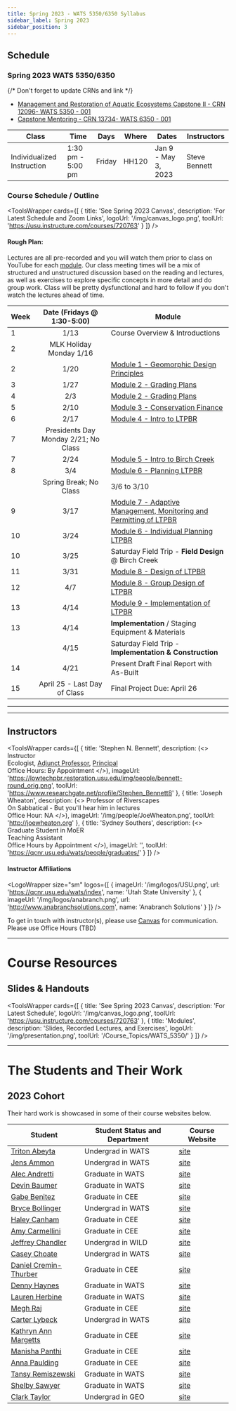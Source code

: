 ```yaml
---
title: Spring 2023 - WATS 5350/6350 Syllabus
sidebar_label: Spring 2023
sidebar_position: 3
---
```


## Schedule

### Spring 2023 WATS 5350/6350

{/* Don't forget to update CRNs and link */}

- [Management and Restoration of Aquatic Ecosystems Capstone II - CRN 12096- WATS 5350 - 001](https://ss.banner.usu.edu/StudentRegistrationSsb/ssb/classSearch/classSearch)
- [Capstone Mentoring - CRN 13734- WATS 6350 - 001](https://ss.banner.usu.edu/StudentRegistrationSsb/ssb/classSearch/classSearch)



| Class     | Time              | Days | Where                     | Dates                 |  Instructors                                                                                         |
|----------|-------------------|------|---------------------------|-----------------------------|-----------------------------------------------------------------------------------------------------|
| Individualized Instruction | 1:30 pm - 5:00 pm | Friday | HH120   | Jan 9 - May 3,  2023 | Steve Bennett |



### Course Schedule / Outline



<ToolsWrapper
  cards={[
    {
      title: 'See Spring 2023 Canvas',
      description: 'For Latest Schedule and Zoom Links',
      logoUrl: '/img/canvas_logo.png',
      toolUrl: 'https://usu.instructure.com/courses/720763'
    }
  ]}
/> 

#### Rough Plan:

Lectures are all pre-recorded and you will watch them prior to class on YouTube for each [module](/Course_Topics/WATS_5350/Modules/). Our class meeting times will be a mix of structured and unstructured discussion based on the reading and lectures, as well as exercises to explore specific concepts in more detail and do group work. Class will be pretty dysfunctional and hard to follow if you don't watch the lectures ahead of time.

| Week |                 Date (Fridays @ 1:30-5:00)                 | Module                                           |
| ---- | :----------------------------------: | ------------------------------------------------ |
| 1    |                 1/13                 |  Course Overview & Introductions  |
| 2    |       MLK Holiday Monday 1/16        |                                                  |
| 2    | 1/20 | [Module 1 - Geomorphic Design Principles](/Course_Topics/WATS_5350/Design_Geomorphic_Principles) |
| 3    | 1/27 | [Module 2 - Grading Plans](/Course_Topics/WATS_5350/Grading/) |
| 4    | 2/3 | [Module 2 - Grading Plans](/Course_Topics/WATS_5350/Grading/) |
| 5    | 2/10 | [Module 3 - Conservation Finance](/Course_Topics/WATS_5350/ConsFinance/) |
| 6    | 2/17 | [Module 4 - Intro to LTPBR](/Course_Topics/WATS_5350/Low-Tech/intro) |
| 7    | Presidents Day Monday 2/21; No Class |                                                  |
| 7    | 2/24 | [Module 5 - Intro to Birch Creek](/Course_Topics/WATS_5350/Low-Tech/Projects/birch/) |
| 8    | 3/4 | [Module 6 - Planning LTPBR](/Course_Topics/WATS_5350/Low-Tech/planning) |
|     | Spring Break; No Class |      3/6 to 3/10                                            |
| 9    | 3/17 | [Module 7 - Adaptive Management, Monitoring and Permitting of LTPBR](/Course_Topics/WATS_5350/Low-Tech/adaptive) |
| 10   | 3/24 | [Module 6 - Individual Planning LTPBR](/Course_Topics/WATS_5350/Low-Tech/planning) |
| 10   |                 3/25                 |    Saturday Field Trip - **Field Design** @ Birch Creek                                          |
| 11   | 3/31 | [Module 8 - Design of LTPBR](/Course_Topics/WATS_5350/Low-Tech/design) |
| 12   | 4/7 | [Module 8 - Group Design of LTPBR](/Course_Topics/WATS_5350/Low-Tech/design) |
| 13   | 4/14 | [Module 9 - Implementation of LTPBR](/Course_Topics/WATS_5350/Low-Tech/adaptive) |
| 13   |                 4/14                 | **Implementation** / Staging Equipment & Materials  |
|    |                 4/15                 |    Saturday Field Trip - **Implementation & Construction**                             |
| 14   |                 4/21                 |     Present Draft Final Report with As-Built                                           |
| 15   |               April 25 - Last Day of Class                  |     Final Project Due: April 26                                         |





------

---

## Instructors


<ToolsWrapper
  cards={[
    {
      title: 'Stephen N. Bennett',
      description: (<>
        Instructor<br/>
        Ecologist, <a href="https://qcnr.usu.edu/directory/bennett_stephen">Adjunct Professor</a>, <a href="https://www.anabranchsolutions.com/stephen-bennett.html">Principal</a><br/>
        Office Hours: By Appointment
      </>),
      imageUrl: 'https://lowtechpbr.restoration.usu.edu/img/people/bennett-round_orig.png',
      toolUrl: 'https://www.researchgate.net/profile/Stephen_Bennett8'
    },
    {
      title: 'Joseph Wheaton',
      description: (<>
        Professor of Riverscapes<br/>
        On Sabbatical - But you'll hear him in lectures<br/>
        Office Hour: NA
      </>),
      imageUrl: '/img/people/JoeWheaton.png',
      toolUrl: 'http://joewheaton.org'
    },
    {
      title: 'Sydney Southers',
      description: (<>
        Graduate Student in MoER<br/>
        Teaching Assistant<br/>
        Office Hours by Appointment
      </>),
      imageUrl: '',
      toolUrl: 'https://qcnr.usu.edu/wats/people/graduates/'
    }
  ]}
/> 

#### Instructor Affiliations

<LogoWrapper
size="sm"
  logos={[
    {
      imageUrl: '/img/logos/USU.png',
      url: 'https://qcnr.usu.edu/wats/index',
      name: 'Utah State University'
    },
    {
      imageUrl: '/img/logos/anabranch.png',
      url: 'http://www.anabranchsolutions.com',
      name: 'Anabranch Solutions'
    }
  ]}
/>

To get in touch with instructor(s), please use [Canvas](https://usu.instructure.com/courses/) for communication. 
Please use Office Hours (TBD) <i class="fa fa-search" aria-hidden="true"></i>




--------
# Course Resources


## Slides & Handouts

<ToolsWrapper
  cards={[
    {
      title: 'See Spring 2023 Canvas',
      description: 'For Latest Schedule',
      logoUrl: '/img/canvas_logo.png',
      toolUrl: 'https://usu.instructure.com/courses/720763'
    },
    {
      title: 'Modules',
      description: 'Slides, Recorded Lectures, and Exercises',
      logoUrl: '/img/presentation.png',
      toolUrl: '/Course_Topics/WATS_5350/'
    }
  ]}
/>

---------
# The  Students and Their Work

## 2023 Cohort

Their hard work is showcased in some of their course websites below.

| Student               | Student Status and Department | Course Website                                                                  |
|-----------------------|-----------------------------|---------------------------------------------------------------------------------|
| [Triton Abeyta](https://sites.google.com/view/tritonabeytawats5150/home?authuser=0) | Undergrad in WATS | [site](https://sites.google.com/view/tritonabeytawats5150/home?authuser=0) |
| [Jens Ammon](https://jensammon5.wixsite.com/jens/fluvial-geomorphology) | Undergrad in WATS | [site](https://jensammon5.wixsite.com/jens/fluvial-geomorphology) |
| [Alec Andretti](https://sites.google.com/aggiemail.usu.edu/alec-arditti-fluvial/home?authuser=0) | Graduate in WATS | [site](https://sites.google.com/aggiemail.usu.edu/alec-arditti-fluvial/home?authuser=0) |
| [Devin Baumer](https://baumdevi.wixsite.com/dbaumer) | Graduate in WATS | [site](https://baumdevi.wixsite.com/dbaumer) |
| [Gabe Benitez](https://gavabe45.wixsite.com/website) | Graduate in CEE | [site](https://gavabe45.wixsite.com/website) |
| [Bryce Bollinger](https://sites.google.com/aggiemail.usu.edu/bryce-5150/home?authuser=0) | Undergrad in WATS | [site](https://sites.google.com/aggiemail.usu.edu/bryce-5150/home?authuser=0) |
| [Haley Canham](https://sites.google.com/aggiemail.usu.edu/hcanham-fluvial/home?authuser=0) | Graduate in CEE | [site](https://sites.google.com/aggiemail.usu.edu/hcanham-fluvial/home?authuser=0) |
| [Amy Carmellini](https://sites.google.com/aggiemail.usu.edu/fluv/home?authuser=0) | Graduate in CEE | [site](https://sites.google.com/aggiemail.usu.edu/fluv/home?authuser=0) |
| [Jeffrey Chandler](https://sites.google.com/view/jeffreycgeomorphology/home?authuser=0) | Undergrad in WILD | [site](https://sites.google.com/view/jeffreycgeomorphology/home?authuser=0) |
| [Casey Choate](https://cchoate2.wixsite.com/fluvial) | Undergrad in WATS | [site](https://cchoate2.wixsite.com/fluvial) |
| [Daniel Cremin-Thurber](https://danielthurber.weebly.com/fluvial-geomorphology) | Graduate in CEE | [site](https://danielthurber.weebly.com/fluvial-geomorphology) |
| [Denny Haynes](https://fluvialhaynes.weebly.com/) | Graduate in WATS | [site](https://fluvialhaynes.weebly.com/) |
| [Lauren Herbine](https://sites.google.com/aggiemail.usu.edu/lauren-herbine-fluvgeomorph/home) | Graduate in WATS | [site](https://sites.google.com/aggiemail.usu.edu/lauren-herbine-fluvgeomorph/home) |
| [Megh Raj](https://fluvialtalk.weebly.com/) | Graduate in CEE | [site](https://fluvialtalk.weebly.com/) |
| [Carter Lybeck](https://sites.google.com/view/fluvialgeomorphology/home?authuser=0) | Undergrad in WATS | [site](https://sites.google.com/view/fluvialgeomorphology/home?authuser=0) |
| [Kathryn Ann Margetts](https://sites.google.com/view/kat-sd/home?authuser=0) | Graduate in CEE | [site](https://sites.google.com/view/kat-sd/home?authuser=0) |
| [Manisha Panthi](https://waterinaction.wordpress.com/rivers/) | Graduate in CEE | [site](https://waterinaction.wordpress.com/rivers/) |
| [Anna Paulding](https://geology3a.weebly.com/) | Graduate in CEE | [site](https://geology3a.weebly.com/) |
| [Tansy Remiszewski](https://www.tansyremiszewski.com/fluvialgeomorphology) | Graduate in WATS | [site](https://www.tansyremiszewski.com/fluvialgeomorphology) |
| [Shelby Sawyer](https://sites.google.com/view/shelbysawyer/home?authuser=0) | Graduate in WATS | [site](https://sites.google.com/view/shelbysawyer/home?authuser=0) |
| [Clark Taylor](https://sites.google.com/view/clark-taylor-wats-5150/home?authuser=0) | Undergrad in GEO | [site](https://sites.google.com/view/clark-taylor-wats-5150/home?authuser=0) |
